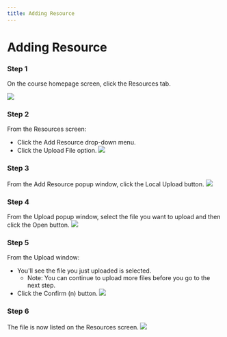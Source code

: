 ```yaml
--- 
title: Adding Resource 
--- 
```



# Adding Resource 

### Step 1 
On the course homepage screen, click the Resources tab.

![](/img/ulearning/teacher/resource01.png)

### Step 2 
From the Resources screen:
- Click the Add Resource drop-down menu.
- Click the Upload File option.
![](/img/ulearning/teacher/resource02.png)

### Step 3 
From the Add Resource popup window, click the Local Upload button.
![](/img/ulearning/teacher/resource03.png)

### Step 4 
From the Upload popup window, select the file you want to upload and then click the Open button.
![](/img/ulearning/teacher/resource04.png)

### Step 5 
From the Upload window:
- You'll see the file you just uploaded is selected.
  - Note: You can continue to upload more files before you go to the next step.
- Click the Confirm (n) button.
![](/img/ulearning/teacher/resource05.png)

### Step 6 
The file is now listed on the Resources screen.
![](/img/ulearning/teacher/resource06.png)